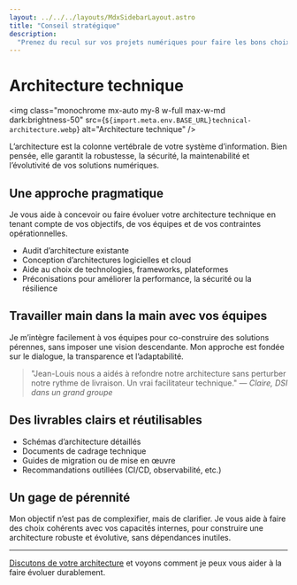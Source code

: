 ```yaml
---
layout: ../../../layouts/MdxSidebarLayout.astro
title: "Conseil stratégique"
description:
  "Prenez du recul sur vos projets numériques pour faire les bons choix."
---
```



# Architecture technique

<img
  class="monochrome mx-auto my-8 w-full max-w-md dark:brightness-50"
  src={`${import.meta.env.BASE_URL}technical-architecture.webp`}
  alt="Architecture technique"
/>

L’architecture est la colonne vertébrale de votre système d’information. Bien
pensée, elle garantit la robustesse, la sécurité, la maintenabilité et
l’évolutivité de vos solutions numériques.

## Une approche pragmatique

Je vous aide à concevoir ou faire évoluer votre architecture technique en tenant
compte de vos objectifs, de vos équipes et de vos contraintes opérationnelles.

- Audit d’architecture existante
- Conception d’architectures logicielles et cloud
- Aide au choix de technologies, frameworks, plateformes
- Préconisations pour améliorer la performance, la sécurité ou la résilience

## Travailler main dans la main avec vos équipes

Je m’intègre facilement à vos équipes pour co-construire des solutions pérennes,
sans imposer une vision descendante. Mon approche est fondée sur le dialogue, la
transparence et l’adaptabilité.

> "Jean-Louis nous a aidés à refondre notre architecture sans perturber notre
> rythme de livraison. Un vrai facilitateur technique." — _Claire, DSI dans un
> grand groupe_

## Des livrables clairs et réutilisables

- Schémas d’architecture détaillés
- Documents de cadrage technique
- Guides de migration ou de mise en œuvre
- Recommandations outillées (CI/CD, observabilité, etc.)

## Un gage de pérennité

Mon objectif n’est pas de complexifier, mais de clarifier. Je vous aide à faire
des choix cohérents avec vos capacités internes, pour construire une
architecture robuste et évolutive, sans dépendances inutiles.

---

[Discutons de votre architecture](../fr/contact) et voyons comment je peux vous
aider à la faire évoluer durablement.
